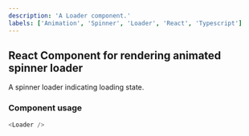 ```yaml
---
description: 'A Loader component.'
labels: ['Animation', 'Spinner', 'Loader', 'React', 'Typescript']
---
```



## React Component for rendering animated spinner loader

A spinner loader indicating loading state.

### Component usage
```js
<Loader />
```
